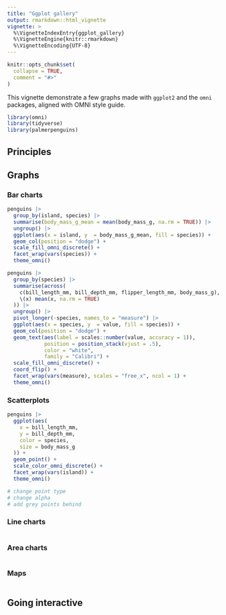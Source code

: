 ```yaml
---
title: "Ggplot gallery"
output: rmarkdown::html_vignette
vignette: >
  %\VignetteIndexEntry{ggplot_gallery}
  %\VignetteEngine{knitr::rmarkdown}
  %\VignetteEncoding{UTF-8}
---
```


```r
knitr::opts_chunk$set(
  collapse = TRUE,
  comment = "#>"
)
```

This vignette demonstrate a few graphs made with `ggplot2` and the `omni` packages, aligned with OMNI style guide.

```r
library(omni)
library(tidyverse)
library(palmerpenguins)
```

## Principles


## Graphs

### Bar charts

```r
penguins |>
  group_by(island, species) |>
  summarise(body_mass_g_mean = mean(body_mass_g, na.rm = TRUE)) |>
  ungroup() |>
  ggplot(aes(x = island, y  = body_mass_g_mean, fill = species)) +
  geom_col(position = "dodge") +
  scale_fill_omni_discrete() +
  facet_wrap(vars(species)) +
  theme_omni()
```

```r
penguins |>
  group_by(species) |>
  summarise(across(
    c(bill_length_mm, bill_depth_mm, flipper_length_mm, body_mass_g),
    \(x) mean(x, na.rm = TRUE)
  )) |>
  ungroup() |>
  pivot_longer(-species, names_to = "measure") |>
  ggplot(aes(x = species, y  = value, fill = species)) +
  geom_col(position = "dodge") +
  geom_text(aes(label = scales::number(value, accuracy = 1)),
            position = position_stack(vjust = .5),
            color = "white",
            family = "Calibri") +
  scale_fill_omni_discrete() +
  coord_flip() +
  facet_wrap(vars(measure), scales = "free_x", ncol = 1) +
  theme_omni()
```

### Scatterplots

```r
penguins |>
  ggplot(aes(
    x = bill_length_mm,
    y = bill_depth_mm,
    color = species,
    size = body_mass_g
  )) +
  geom_point() +
  scale_color_omni_discrete() +
  facet_wrap(vars(island)) +
  theme_omni()

# change point type
# change alpha
# add grey points behind
```

### Line charts

```r

```

### Area charts

```r

```

### Maps

```r

```

## Going interactive

```r

```
